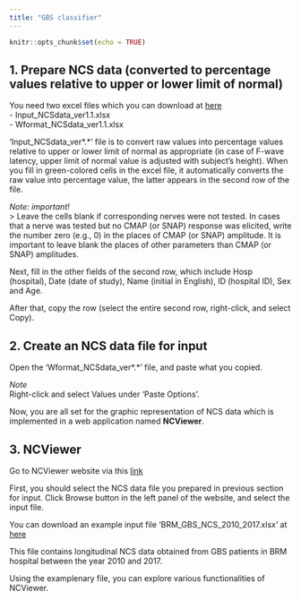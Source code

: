 ```yaml
---
title: "GBS classifier"
---
```


```r
knitr::opts_chunk$set(echo = TRUE)
```

## 1. Prepare NCS data (converted to percentage values relative to upper or lower limit of normal) 

You need two excel files which you can download at  [here](https://github.com/yoonhohong/NCViewer/tree/master/NCSdata)  
- Input_NCSdata_ver1.1.xlsx  
- Wformat_NCSdata_ver1.1.xlsx   

'Input_NCSdata_ver\*.\*' file is to convert raw values into percentage values relative to upper or lower limit of normal as appropriate (in case of F-wave latency, upper limit of normal value is adjusted with subject's height). When you fill in green-colored cells in the excel file, it automatically converts the raw value into percentage value, the latter appears in the second row of the file. 

*Note: important!*  
> Leave the cells blank if corresponding nerves were not tested. In cases that a nerve was tested but no CMAP (or SNAP) response was elicited, write the number zero (e.g., 0) in the places of CMAP (or SNAP) amplitude. It is important to leave blank the places of other parameters than CMAP (or SNAP) amplitudes.    

Next, fill in the other fields of the second row, which include Hosp (hospital), Date (date of study), Name (initial in English), ID (hospital ID), Sex and Age.    

After that, copy the row (select the entire second row, right-click, and select Copy).   

## 2. Create an NCS data file for input  

Open the 'Wformat_NCSdata_ver\*.\*' file, and paste what you copied.  

*Note*   
Right-click and select Values under 'Paste Options'.   

Now, you are all set for the graphic representation of NCS data which is implemented in a web application named **NCViewer**. 

## 3. NCViewer 

Go to NCViewer website via this [link](https://yoonhohong.shinyapps.io/ncviewer/)

First, you should select the NCS data file you prepared in previous section for input. Click Browse button in the left panel of the website, and select the input file. 

You can download an example input file 'BRM_GBS_NCS_2010_2017.xlsx' at [here](https://github.com/yoonhohong/NCViewer/tree/master/NCSdata)  

This file contains longitudinal NCS data obtained from GBS patients in BRM hospital between the year 2010 and 2017.   

Using the examplenary file, you can explore various functionalities of NCViewer. 







